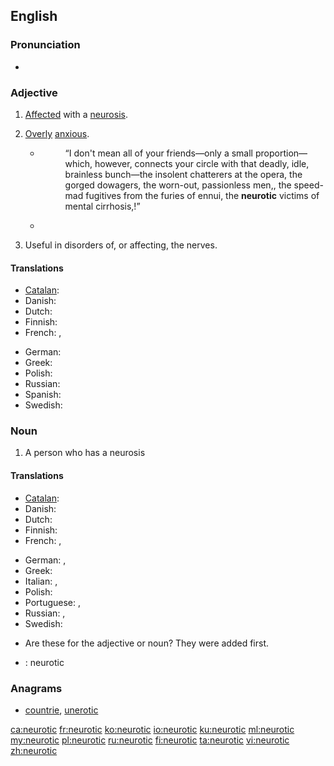 ==English==

===Pronunciation===
* {{rhymes|ɒtɪk|lang=en}}

===Adjective===
{{en-adj|-}}

#[[affected|Affected]] with a [[neurosis]].
#{{lb|en|informal}} [[over|Overly]] [[anxious]].
#:{{ux|en|He is getting '''neurotic''' about time-keeping.}}
#*{{RQ:Chmbrs YngrSt|VI}}
#*:“I don't mean all of your friends—only a small proportion—which, however, connects your circle with that deadly, idle, brainless bunch—the insolent chatterers at the opera, the gorged dowagers, the worn-out, passionless men,{{nb...}}, the speed-mad fugitives from the furies of ennui, the '''neurotic''' victims of mental cirrhosis,{{nb...}}!”
#*{{RQ:Wodehouse Offing|VIII|“You did come down a wallop, didn't you? How art thou fallen from heaven, oh Lucifer, son of the morning, I said to myself. You're so terribly '''neurotic''', Bertie. You must try to be less jumpy. What you need is a good nerve tonic.”}}
#{{lb|en|medicine}} Useful in disorders of, or affecting, the nerves.

====Translations====
{{trans-top|Overanxious}}
* [[Catalan]]: {{t|ca|neuròtic}}
* Danish: {{t|da|neurotisk}}
* Dutch: {{t+|nl|neurotisch}}
* Finnish: {{t+|fi|neuroottinen}}
* French: {{t+|fr|névrotique}}, {{t+|fr|psychotique}}
{{trans-mid}}
* German: {{t+|de|neurotisch}}
* Greek: {{t+|el|νευρωτικός|m|tr=nevrotikós|sc=Grek}}
* Polish: {{t+|pl|neurotyczny|m}}
* Russian: {{t+|ru|невротический|tr=nevrotíčeskij|sc=Cyrl}}
* Spanish: {{t|es|neurótico}}
* Swedish: {{t|sv|neurotisk}}
{{trans-bottom}}

===Noun===
{{en-noun}}

# A person who has a neurosis

====Translations====
{{trans-top|person who has a neurosis}}
* [[Catalan]]: {{t|ca|neuròtic|m}}
* Danish: {{t|da|neurotiker}}
* Dutch: {{t|nl|neuroot|m}}
* Finnish: {{t+|fi|neurootikko}}
* French: {{t+|fr|névrotique|m|f}}, {{t+|fr|psychotique|m|f}}
{{trans-mid}}
* German: {{t|de|Neurotiker|m}}, {{t|de|Neurotikerin|f}}
* Greek: {{t+|el|νευρωτικός|m|tr=nevrotikós}}
* Italian: {{t+|it|isterico}}, {{t+|it|nevrotico}}
* Polish: {{t|pl|neurotyk|m}}
* Portuguese: {{t|pt|neurótico|m}}, {{t|pt|neurótica|f}}
* Russian: {{t+|ru|невротик|m|tr=nevrótik|sc=Cyrl}}, {{t+|ru|невропат|m|tr=nevropát|sc=Cyrl}}
* Swedish: {{t+|sv|neurotiker|c}}
{{trans-bottom}}

{{checktrans-top}}
* Are these for the adjective or noun? They were added first.
* {{ttbc|ia}}: neurotic
{{checktrans-bottom}}

===Anagrams===
* [[countrie#English|countrie]], [[unerotic#English|unerotic]]

[[ca:neurotic]]
[[fr:neurotic]]
[[ko:neurotic]]
[[io:neurotic]]
[[ku:neurotic]]
[[ml:neurotic]]
[[my:neurotic]]
[[pl:neurotic]]
[[ru:neurotic]]
[[fi:neurotic]]
[[ta:neurotic]]
[[vi:neurotic]]
[[zh:neurotic]]